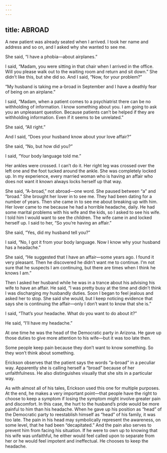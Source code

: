 ```yaml
---
---
---
```

title: ABROAD
---




A new patient was already seated when I arrived. I took her name and address and so on, and I asked why she wanted to see me.

She said, “I have a phobia—about airplanes.”

I said, “Madam, you were sitting in that chair when I arrived in the office. Will you please walk out to the waiting room and return and sit down.” She didn’t like this, but she did so. And I said, “Now, for your problem?”

“My husband is taking me a-broad in September and I have a deathly fear of being on an airplane.”

I said, “Madam, when a patient comes to a psychiatrist there can be no withholding of information. I know something about you. I am going to ask you an unpleasant question. Because patients can’t be helped if they are withholding information. Even if it seems to be unrelated.”

She said, “All right.”

And I said, “Does your husband know about your love affair?”

She said, “No, but how did you?”

I said, “Your body language told me.”

Her ankles were crossed. I can’t do it. Her right leg was crossed over the left one and the foot tucked around the ankle. She was completely locked up. In my experience, every married woman who is having an affair who does not want it known always locks herself up that way.

She said, “A-broad,” not abroad—one word. She paused between “a” and “broad.” She brought her lover in to see me. They had been dating for a number of years. Then she came in to see me about breaking up with him. Her lover came to me because he had a horrible headache, daily. He had some marital problems with his wife and the kids, so I asked to see his wife. I told him I would want to see the children. The wife came in and locked herself up. I said to her, “So you’re having an affair.”

She said, “Yes, did my husband tell you?”

I said, “No, I got it from your body language. Now I know why your husband has a headache.”

She said, “He suggested that I have an affair—some years ago. I found it very pleasant. Then he discovered he didn’t want me to continue. I’m not sure that he suspects I am continuing, but there are times when I think he knows I am.”

Then I asked her husband while he was in a trance about his advising his wife to have an affair. He said, “I was pretty busy at the time and didn’t think I was discharging my husbandly duties. Soon I began to feel jealous and asked her to stop. She said she would, but I keep noticing evidence that says she is continuing the affair—only I don’t want to know that she is.”

I said, “That’s your headache. What do you want to do about it?”

He said, “I’ll have my headache.”

At one time he was the head of the Democratic party in Arizona. He gave up those duties to give more attention to his wife—but it was too late then.

Some people keep pain because they don’t want to know something. So they won’t think about something.




Erickson observes that the patient says the words “a-broad” in a peculiar way. Apparently she is calling herself a “broad” because of her unfaithfulness. He also distinguishes visually that she sits in a particular way.

As with almost all of his tales, Erickson used this one for multiple purposes. At the end, he makes a very important point—that people have the right to choose to keep a symptom if losing the symptom might involve greater pain and discomfort. In this case, the hurt to the husband’s pride would be more painful to him than his headache. When he gave up his position as “head” of the Democratic party to reestablish himself as “head” of his family, it was too late. The pain in his head may symbolically represent the awareness, on some level, that he had been “decapitated.” And the pain also serves to prevent him from facing his situation. If he were to own up to knowing that his wife was unfaithful, he either would feel called upon to separate from her or he would feel impotent and ineffectual. He chooses to keep the headache.